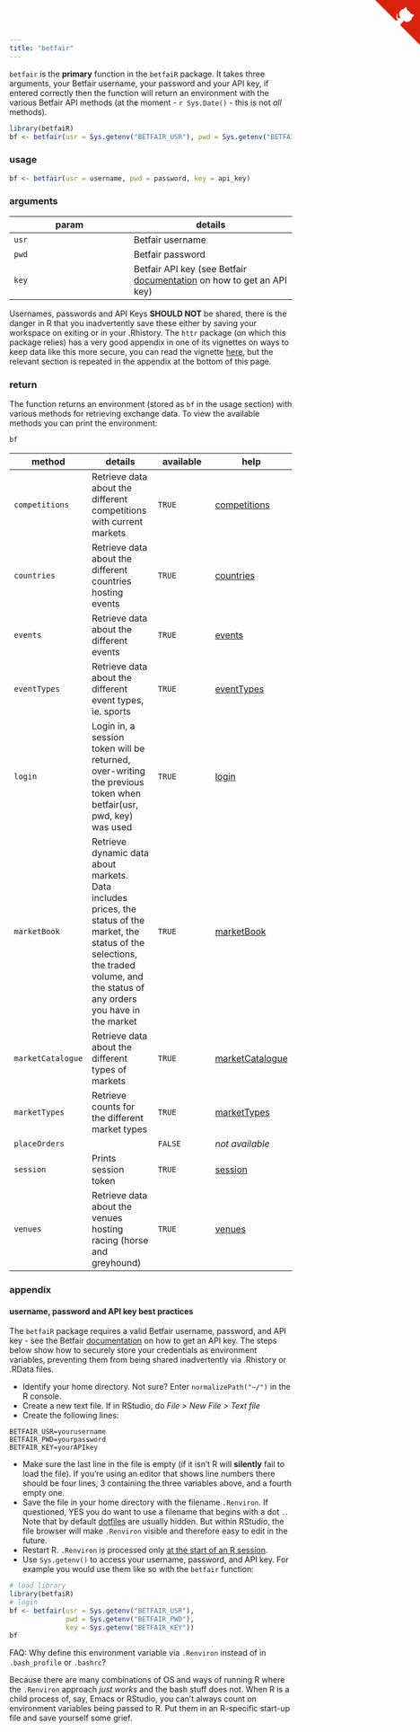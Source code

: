 ```yaml
---
title: "betfair"
---
```


`betfair` is the **primary** function in the `betfaiR` package.  It takes three arguments, your Betfair username, your password and your API key, if entered correctly then the function will return an environment with the various Betfair API methods (at the moment - `r Sys.Date()` - this is not _all_ methods).

```r
library(betfaiR)
bf <- betfair(usr = Sys.getenv("BETFAIR_USR"), pwd = Sys.getenv("BETFAIR_PWD"), key = Sys.getenv("BETFAIR_KEY"))
```

### usage

```r
bf <- betfair(usr = username, pwd = password, key = api_key)
```

### arguments

param | details
------|--------
`usr` | Betfair username
`pwd` | Betfair password
`key` | Betfair API key (see Betfair [documentation](https://api.developer.betfair.com/services/webapps/docs/display/1smk3cen4v3lu3yomq5qye0ni/Application+Keys) on how to get an API key)

Usernames, passwords and API Keys **SHOULD NOT** be shared, there is the danger in R that you inadvertently save these either by saving your workspace on exiting or in your .Rhistory.  The `httr` package (on which this package relies) has a very good appendix in one of its vignettes on ways to keep data like this more secure, you can read the vignette [here](https://cran.r-project.org/web/packages/httr/vignettes/api-packages.html), but the relevant section is repeated in the appendix at the bottom of this page.

### return

The function returns an environment (stored as `bf` in the usage section) with various methods for retrieving exchange data.  To view the available methods you can print the environment:

```r
bf
```

method | details | available | help
-------|---------|-----------|------
`competitions` | Retrieve data about the different competitions with current markets | `TRUE` | [competitions](methods_competitions.html)
`countries` | Retrieve data about the different countries hosting events | `TRUE` | [countries](methods_countries.html)
`events` | Retrieve data about the different events | `TRUE` | [events](methods_events.html)
`eventTypes` | Retrieve data about the different event types, ie. sports | `TRUE` | [eventTypes](methods_eventTypes.html)
`login` | Login in, a session token will be returned, over-writing the previous token when betfair(usr, pwd, key) was used | `TRUE` | [login](login_session.html)
`marketBook` | Retrieve dynamic data about markets. Data includes prices, the status of the market, the status of the selections, the traded volume, and the status of any orders you have in the market | `TRUE` | [marketBook](methods_marketBook.html)
`marketCatalogue` | Retrieve data about the different types of markets | `TRUE` | [marketCatalogue](methods_marketCatalogue.html)
`marketTypes` | Retrieve counts for the different market types | `TRUE` | [marketTypes](methods_marketTypes.html)
`placeOrders` |  | `FALSE` | _not available_
`session` | Prints session token | `TRUE` | [session](login_session.html)
`venues` | Retrieve data about the venues hosting racing (horse and greyhound) | `TRUE` | [venues](methods_venues.html)

### appendix
#### username, password and API key best practices

The `betfaiR` package requires a valid Betfair username, password, and API key - see the Betfair [documentation](https://api.developer.betfair.com/services/webapps/docs/display/1smk3cen4v3lu3yomq5qye0ni/Application+Keys) on how to get an API key.  The steps below show how to securely store your credentials as environment variables, preventing them from being shared inadvertently via .Rhistory or .RData files.

* Identify your home directory. Not sure? Enter `normalizePath("~/")` in the R console.
* Create a new text file.  If in RStudio, do _File > New File > Text file_
* Create the following lines:
```
BETFAIR_USR=yourusername
BETFAIR_PWD=yourpassword
BETFAIR_KEY=yourAPIkey
```
* Make sure the last line in the file is empty (if it isn't R will **silently** fail to load the file).  If you're using an editor that shows line numbers there should be four lines, 3 containing the three variables above, and a fourth empty one.
* Save the file in your home directory with the filename `.Renviron`.  If questioned, YES you do want to use a filename that begins with a dot `.`.  Note that by default [dotfiles](http://linux.about.com/cs/linux101/g/dot_file.htm) are usually hidden.  But within RStudio, the file browser will make `.Renviron` visible and therefore easy to edit in the future.
* Restart R.  `.Renviron` is processed only [at the start of an R session](http://stat.ethz.ch/R-manual/R-patched/library/base/html/Startup.html).
* Use `Sys.getenv()` to access your username, password, and API key.  For example you would use them like so with the `betfair` function:

```r
# load library
library(betfaiR)
# login
bf <- betfair(usr = Sys.getenv("BETFAIR_USR"), 
              pwd = Sys.getenv("BETFAIR_PWD"), 
              key = Sys.getenv("BETFAIR_KEY"))
bf
```

FAQ:  Why define this environment variable via `.Renviron` instead of in `.bash_profile` or `.bashrc`?

Because there are many combinations of OS and ways of running R where the `.Renviron` approach _just works_ and the bash stuff does not.  When R is a child process of, say, Emacs or RStudio, you can't always count on environment variables being passed to R.  Put them in an R-specific start-up file and save yourself some grief.


<a href="https://github.com/durtal/betfaiR" class="github-corner"><svg width="80" height="80" viewBox="0 0 250 250" style="fill:#d9230f; color:#fcfcfc; position: absolute; top: 0; border: 0; right: 0;"><path d="M0,0 L115,115 L130,115 L142,142 L250,250 L250,0 Z"></path><path d="M128.3,109.0 C113.8,99.7 119.0,89.6 119.0,89.6 C122.0,82.7 120.5,78.6 120.5,78.6 C119.2,72.0 123.4,76.3 123.4,76.3 C127.3,80.9 125.5,87.3 125.5,87.3 C122.9,97.6 130.6,101.9 134.4,103.2" fill="currentColor" style="transform-origin: 130px 106px;" class="octo-arm"></path><path d="M115.0,115.0 C114.9,115.1 118.7,116.5 119.8,115.4 L133.7,101.6 C136.9,99.2 139.9,98.4 142.2,98.6 C133.8,88.0 127.5,74.4 143.8,58.0 C148.5,53.4 154.0,51.2 159.7,51.0 C160.3,49.4 163.2,43.6 171.4,40.1 C171.4,40.1 176.1,42.5 178.8,56.2 C183.1,58.6 187.2,61.8 190.9,65.4 C194.5,69.0 197.7,73.2 200.1,77.6 C213.8,80.2 216.3,84.9 216.3,84.9 C212.7,93.1 206.9,96.0 205.4,96.6 C205.1,102.4 203.0,107.8 198.3,112.5 C181.9,128.9 168.3,122.5 157.7,114.1 C157.9,116.9 156.7,120.9 152.7,124.9 L141.0,136.5 C139.8,137.7 141.6,141.9 141.8,141.8 Z" fill="currentColor" class="octo-body"></path></svg></a><style>.github-corner:hover .octo-arm{animation:octocat-wave 560ms ease-in-out}@keyframes octocat-wave{0%,100%{transform:rotate(0)}20%,60%{transform:rotate(-25deg)}40%,80%{transform:rotate(10deg)}}@media (max-width:500px){.github-corner:hover .octo-arm{animation:none}.github-corner .octo-arm{animation:octocat-wave 560ms ease-in-out}}</style>
